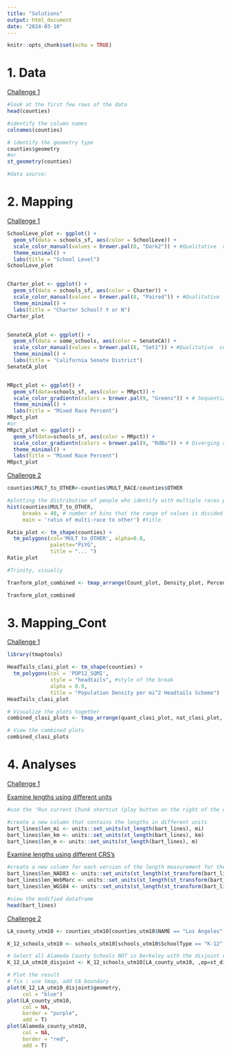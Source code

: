 ```yaml
---
title: "Solutions"
output: html_document
date: "2024-03-10"
---
```


```r
knitr::opts_chunk$set(echo = TRUE)
```

# 1. Data

[Challenge 1]{.underline}

```r


#look at the first few rows of the data
head(counties)

#identify the column names 
colnames(counties)

# identify the geometry type
counties$geometry
#or
st_geometry(counties)

#data source: 
```

# 2. Mapping

[Challenge 1]{.underline}

```r

SchoolLeve_plot <- ggplot() +
  geom_sf(data = schools_sf, aes(color = SchoolLeve)) + 
  scale_color_manual(values = brewer.pal(8, "Dark2")) + #Qualitative  color pallette
  theme_minimal() +
  labs(title = "School Level")
SchoolLeve_plot


Charter_plot <- ggplot() +
  geom_sf(data = schools_sf, aes(color = Charter)) + 
  scale_color_manual(values = brewer.pal(8, "Paired")) + #Qualitative  color pallette
  theme_minimal() +
  labs(title = "Charter School? Y or N")
Charter_plot


SenateCA_plot <- ggplot() +
  geom_sf(data = some_schools, aes(color = SenateCA)) + 
  scale_color_manual(values = brewer.pal(8, "Set1")) + #Qualitative  color pallette
  theme_minimal() +
  labs(title = "California Senate District")
SenateCA_plot


MRpct_plot <- ggplot() + 
  geom_sf(data=schools_sf, aes(color = MRpct)) +
  scale_color_gradientn(colors = brewer.pal(9, "Greens")) + # Sequential greens color palette
  theme_minimal() + 
  labs(title = "Mixed Race Percent")
MRpct_plot
#or 
MRpct_plot <- ggplot() + 
  geom_sf(data=schools_sf, aes(color = MRpct)) +
  scale_color_gradientn(colors = brewer.pal(9, "RdBu")) + # Diverging red-blue color palette
  theme_minimal() + 
  labs(title = "Mixed Race Percent")
MRpct_plot
```

[Challenge 2]{.underline}

```r

counties$MULT_to_OTHER<-counties$MULT_RACE/counties$OTHER

#plotting the distribution of people who identify with multiple races per county
hist(counties$MULT_to_OTHER,
     breaks = 40, # number of bins that the range of values is divided into
     main = 'ratio of multi-race to other') #title 

Ratio_plot <- tm_shape(counties) +
  tm_polygons(col='MULT_to_OTHER', alpha=0.8,
              palette="PiYG",
              title = "... ")
Ratio_plot 

#Trinity, visually 

Tranform_plot_combined <- tmap_arrange(Count_plot, Density_plot, Percent_plot, Ratio_plot, ncol = 4)

Tranform_plot_combined 
```

# 3. Mapping_Cont

[Challenge 1]{.underline}

```r

library(tmaptools)

HeadTails_clasi_plot <- tm_shape(counties) + 
  tm_polygons(col = 'POP12_SQMI',
              style = "headtails", #style of the break
              alpha = 0.9,
              title = "Population Density per mi^2 Headtails Scheme")
HeadTails_clasi_plot

# Visualize the plots together
combined_clasi_plots <- tmap_arrange(quant_clasi_plot, nat_clasi_plot, man_clasi_plot, HeadTails_clasi_plot, ncol = 2)

# View the combined plots
combined_clasi_plots

```

# 4. Analyses

[Challenge 1]{.underline}

[Examine lengths using different units]{.underline}

```r

#use the 'Run current Chunk shortcut (play button on the right of the code chunk)

#create a new column that contains the lengths in different units
bart_lines$len_mi <- units::set_units(st_length(bart_lines), mi)
bart_lines$len_km <- units::set_units(st_length(bart_lines), km)
bart_lines$len_m <- units::set_units(st_length(bart_lines), m)
```

[Examine lengths using different CRS's]{.underline}

```r

#create a new column for each version of the length measurement for the different CRS'
bart_lines$len_NAD83 <- units::set_units(st_length(st_transform(bart_lines,26910)), m)
bart_lines$len_WebMarc <- units::set_units(st_length(st_transform(bart_lines,3857)), m)
bart_lines$len_WGS84 <- units::set_units(st_length(st_transform(bart_lines,4326)), m)

#view the modified dataframe
head(bart_lines)
```

[Challenge 2]{.underline}

```r

LA_county_utm10 <- counties_utm10[counties_utm10$NAME == "Los Angeles" , ]

K_12_schools_utm10 <- schools_utm10[schools_utm10$SchoolType == "K-12", ]

# Select all Alameda County Schools NOT in Berkeley with the disjoint operator
K_12_LA_utm10_disjoint <- K_12_schools_utm10[LA_county_utm10, ,op=st_disjoint]

# Plot the result
# fix : use tmap, add CA boundary 
plot(K_12_LA_utm10_disjoint$geometry,
     col = "blue")
plot(LA_county_utm10, 
     col = NA, 
     border = "purple", 
     add = T)
plot(Alameda_county_utm10,
     col = NA, 
     border = "red", 
     add = T)

```
